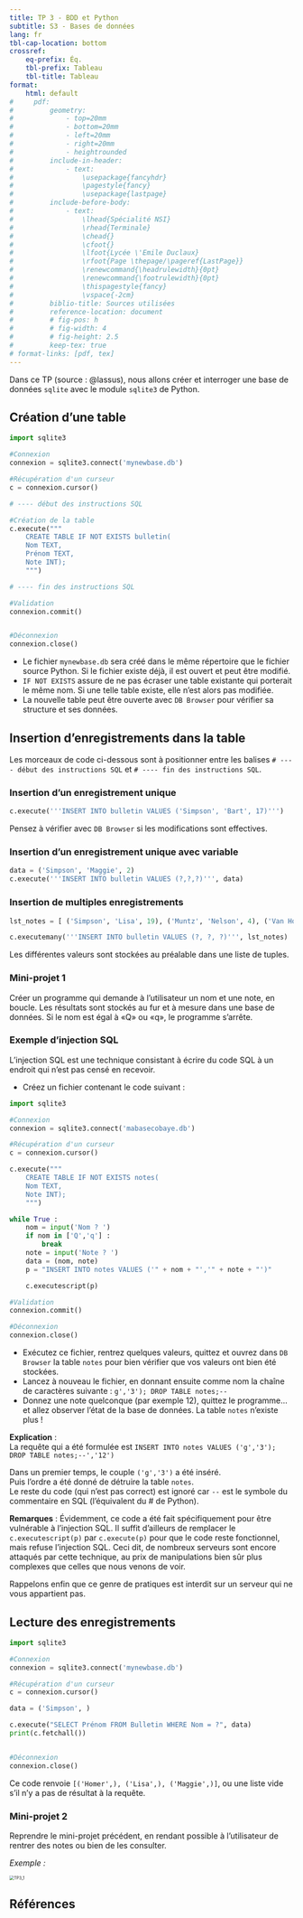 ```yaml
---
title: TP 3 - BDD et Python
subtitle: S3 - Bases de données
lang: fr
tbl-cap-location: bottom
crossref: 
    eq-prefix: Éq.
    tbl-prefix: Tableau
    tbl-title: Tableau
format:
    html: default
#     pdf: 
#         geometry:
#             - top=20mm
#             - bottom=20mm
#             - left=20mm
#             - right=20mm
#             - heightrounded
#         include-in-header:
#             - text:
#                 \usepackage{fancyhdr}
#                 \pagestyle{fancy}
#                 \usepackage{lastpage}
#         include-before-body:
#             - text:
#                 \lhead{Spécialité NSI} 
#                 \rhead{Terminale}
#                 \chead{} 
#                 \cfoot{}
#                 \lfoot{Lycée \'Emile Duclaux}
#                 \rfoot{Page \thepage/\pageref{LastPage}}
#                 \renewcommand{\headrulewidth}{0pt}
#                 \renewcommand{\footrulewidth}{0pt}
#                 \thispagestyle{fancy}
#                 \vspace{-2cm}
#         biblio-title: Sources utilisées
#         reference-location: document
#         # fig-pos: h
#         # fig-width: 4
#         # fig-height: 2.5
#         keep-tex: true
# format-links: [pdf, tex]
---
```



Dans ce TP (source : @lassus), nous allons créer et interroger une base de données ```sqlite``` avec le module ```sqlite3```  de Python.

## Création d'une table 

```python
import sqlite3

#Connexion
connexion = sqlite3.connect('mynewbase.db')

#Récupération d'un curseur
c = connexion.cursor()

# ---- début des instructions SQL

#Création de la table
c.execute("""
    CREATE TABLE IF NOT EXISTS bulletin(
    Nom TEXT,
    Prénom TEXT,
    Note INT);
    """)

# ---- fin des instructions SQL

#Validation
connexion.commit()


#Déconnexion
connexion.close()

``` 

- Le fichier ```mynewbase.db``` sera créé dans le même répertoire que le fichier source Python. Si le fichier existe déjà, il est ouvert et peut être modifié.
- ```IF NOT EXISTS``` assure de ne pas écraser une table existante qui porterait le même nom. Si une telle table existe, elle n'est alors pas modifiée.
- La nouvelle table peut être ouverte avec ```DB Browser``` pour vérifier sa structure et ses données.

## Insertion d'enregistrements dans la table

Les morceaux de code ci-dessous sont à positionner entre les balises ```# ---- début des instructions SQL```  et ```# ---- fin des instructions SQL```.

### Insertion d'un enregistrement unique

```python
c.execute('''INSERT INTO bulletin VALUES ('Simpson', 'Bart', 17)''')
``` 

Pensez à vérifier avec  ```DB Browser``` si les modifications sont effectives.

### Insertion d'un enregistrement unique avec variable

```python
data = ('Simpson', 'Maggie', 2)
c.execute('''INSERT INTO bulletin VALUES (?,?,?)''', data)
``` 

### Insertion de multiples enregistrements

```python
lst_notes = [ ('Simpson', 'Lisa', 19), ('Muntz', 'Nelson', 4), ('Van Houten', 'Milhouse', 12) ]

c.executemany('''INSERT INTO bulletin VALUES (?, ?, ?)''', lst_notes)
``` 
Les différentes valeurs sont stockées au préalable dans une liste de tuples.

### Mini-projet 1

Créer un programme qui demande à l'utilisateur un nom et une note, en boucle. Les résultats sont stockés au fur et à mesure dans une base de données. Si le nom est égal à «Q» ou «q», le programme s'arrête.

### Exemple d'injection SQL

L'injection SQL est une technique consistant à écrire du code SQL à un endroit qui n'est pas censé en recevoir.

- Créez un fichier contenant le code suivant :
```python
import sqlite3

#Connexion
connexion = sqlite3.connect('mabasecobaye.db')

#Récupération d'un curseur
c = connexion.cursor()

c.execute("""
    CREATE TABLE IF NOT EXISTS notes(
    Nom TEXT,
    Note INT);
    """)

while True :
    nom = input('Nom ? ')
    if nom in ['Q','q'] :
        break
    note = input('Note ? ')
    data = (nom, note)
    p = "INSERT INTO notes VALUES ('" + nom + "','" + note + "')"

    c.executescript(p)

#Validation
connexion.commit()

#Déconnexion
connexion.close()
``` 

- Exécutez ce fichier, rentrez quelques valeurs, quittez et ouvrez dans ```DB Browser``` la table ```notes``` pour bien vérifier que vos valeurs ont bien été stockées.
- Lancez à nouveau le fichier, en donnant ensuite comme nom la chaîne de caractères suivante : 
```g','3'); DROP TABLE notes;--``` 
- Donnez une note quelconque (par exemple 12), quittez le programme... et allez observer l'état de la base de données. La table  ```notes``` n'existe plus !

**Explication** :  
La requête qui a été formulée est ```INSERT INTO notes VALUES ('g','3'); DROP TABLE notes;--','12')``` 

Dans un premier temps, le couple ```('g','3')``` a été inséré.  
Puis l'ordre a été donné de détruire la table ```notes```.  
Le reste du code (qui n'est pas correct) est ignoré car ```--``` est le symbole du commentaire en SQL (l'équivalent du # de Python).

**Remarques** :
Évidemment, ce code a été fait spécifiquement pour être vulnérable à l'injection SQL. Il suffit d'ailleurs de remplacer le ```c.executescript(p)``` par ```c.execute(p)``` pour que le code reste fonctionnel, mais refuse l'injection SQL. 
Ceci dit, de nombreux serveurs sont encore attaqués par cette technique, au prix de manipulations bien sûr plus complexes que celles que nous venons de voir.

Rappelons enfin que ce genre de pratiques est interdit sur un serveur qui ne vous appartient pas.


## Lecture des enregistrements

```python
import sqlite3

#Connexion
connexion = sqlite3.connect('mynewbase.db')

#Récupération d'un curseur
c = connexion.cursor()

data = ('Simpson', )

c.execute("SELECT Prénom FROM Bulletin WHERE Nom = ?", data)
print(c.fetchall())  


#Déconnexion
connexion.close()
``` 

Ce code renvoie ```[('Homer',), ('Lisa',), ('Maggie',)]```, ou une liste vide s'il n'y a pas de résultat à la requête.

### Mini-projet 2

Reprendre le mini-projet précédent, en rendant possible à l'utilisateur de rentrer des notes ou bien de les consulter.

*Exemple :*

<img src="TP3_1.gif" alt="TP3_1" style="zoom:50%;" />

\includegraphics[width=0.5\textwidth]{TP3_1-0.png}
<!-- ![](TP3_1.gif){ fig-align="center"} -->


## Références
